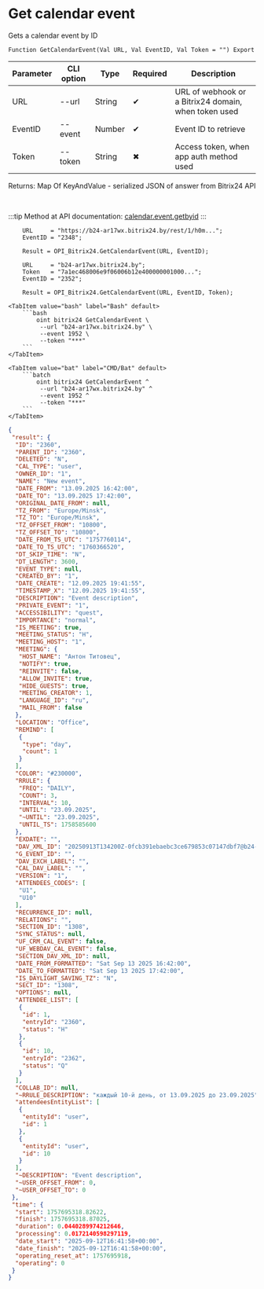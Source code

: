 ﻿---
sidebar_position: 3
description: Get calendar event and other functions to work with Bitrix24 in the Open Integration Package, a free open-source integration library for 1C:Enterprise 8, OneScript and CLI
keywords: [1C, 1С, 1С:Enterprise, 1С:Enterprise 8.3, API, Integration, Services, Exchange, OneScript, CLI, Bitrix24]
---


# Get calendar event
 Gets a calendar event by ID



`Function GetCalendarEvent(Val URL, Val EventID, Val Token = "") Export`

  | Parameter | CLI option | Type | Required | Description |
  |-|-|-|-|-|
  | URL | --url | String | &#x2714; | URL of webhook or a Bitrix24 domain, when token used |
  | EventID | --event | Number | &#x2714; | Event ID to retrieve |
  | Token | --token | String | &#x2716; | Access token, when app auth method used |

  
  Returns:  Map Of KeyAndValue - serialized JSON of answer from Bitrix24 API

<br/>

:::tip
Method at API documentation: [calendar.event.getbyid](https://apidocs.bitrix24.ru/api-reference/calendar/calendar-event/calendar-event-get-by-id.html)
:::
<br/>



```bsl title="1C:Enterprise/OneScript code example"
    URL     = "https://b24-ar17wx.bitrix24.by/rest/1/h0m...";
    EventID = "2348";

    Result = OPI_Bitrix24.GetCalendarEvent(URL, EventID);

    URL     = "b24-ar17wx.bitrix24.by";
    Token   = "7a1ec468006e9f06006b12e400000001000...";
    EventID = "2352";

    Result = OPI_Bitrix24.GetCalendarEvent(URL, EventID, Token);
```
 

 <Tabs>
  
    <TabItem value="bash" label="Bash" default>
        ```bash
            oint bitrix24 GetCalendarEvent \
             --url "b24-ar17wx.bitrix24.by" \
             --event 1952 \
             --token "***"
        ```
    </TabItem>
  
    <TabItem value="bat" label="CMD/Bat" default>
        ```batch
            oint bitrix24 GetCalendarEvent ^
             --url "b24-ar17wx.bitrix24.by" ^
             --event 1952 ^
             --token "***"
        ```
    </TabItem>
</Tabs>


```json title="Result"
{
 "result": {
  "ID": "2360",
  "PARENT_ID": "2360",
  "DELETED": "N",
  "CAL_TYPE": "user",
  "OWNER_ID": "1",
  "NAME": "New event",
  "DATE_FROM": "13.09.2025 16:42:00",
  "DATE_TO": "13.09.2025 17:42:00",
  "ORIGINAL_DATE_FROM": null,
  "TZ_FROM": "Europe/Minsk",
  "TZ_TO": "Europe/Minsk",
  "TZ_OFFSET_FROM": "10800",
  "TZ_OFFSET_TO": "10800",
  "DATE_FROM_TS_UTC": "1757760114",
  "DATE_TO_TS_UTC": "1760366520",
  "DT_SKIP_TIME": "N",
  "DT_LENGTH": 3600,
  "EVENT_TYPE": null,
  "CREATED_BY": "1",
  "DATE_CREATE": "12.09.2025 19:41:55",
  "TIMESTAMP_X": "12.09.2025 19:41:55",
  "DESCRIPTION": "Event description",
  "PRIVATE_EVENT": "1",
  "ACCESSIBILITY": "quest",
  "IMPORTANCE": "normal",
  "IS_MEETING": true,
  "MEETING_STATUS": "H",
  "MEETING_HOST": "1",
  "MEETING": {
   "HOST_NAME": "Антон Титовец",
   "NOTIFY": true,
   "REINVITE": false,
   "ALLOW_INVITE": true,
   "HIDE_GUESTS": true,
   "MEETING_CREATOR": 1,
   "LANGUAGE_ID": "ru",
   "MAIL_FROM": false
  },
  "LOCATION": "Office",
  "REMIND": [
   {
    "type": "day",
    "count": 1
   }
  ],
  "COLOR": "#230000",
  "RRULE": {
   "FREQ": "DAILY",
   "COUNT": 3,
   "INTERVAL": 10,
   "UNTIL": "23.09.2025",
   "~UNTIL": "23.09.2025",
   "UNTIL_TS": 1758585600
  },
  "EXDATE": "",
  "DAV_XML_ID": "20250913T134200Z-0fcb391ebaebc3ce679853c07147dbf7@b24-ar17wx.bitrix24.by",
  "G_EVENT_ID": "",
  "DAV_EXCH_LABEL": "",
  "CAL_DAV_LABEL": "",
  "VERSION": "1",
  "ATTENDEES_CODES": [
   "U1",
   "U10"
  ],
  "RECURRENCE_ID": null,
  "RELATIONS": "",
  "SECTION_ID": "1308",
  "SYNC_STATUS": null,
  "UF_CRM_CAL_EVENT": false,
  "UF_WEBDAV_CAL_EVENT": false,
  "SECTION_DAV_XML_ID": null,
  "DATE_FROM_FORMATTED": "Sat Sep 13 2025 16:42:00",
  "DATE_TO_FORMATTED": "Sat Sep 13 2025 17:42:00",
  "IS_DAYLIGHT_SAVING_TZ": "N",
  "SECT_ID": "1308",
  "OPTIONS": null,
  "ATTENDEE_LIST": [
   {
    "id": 1,
    "entryId": "2360",
    "status": "H"
   },
   {
    "id": 10,
    "entryId": "2362",
    "status": "Q"
   }
  ],
  "COLLAB_ID": null,
  "~RRULE_DESCRIPTION": "каждый 10-й день, от 13.09.2025 до 23.09.2025",
  "attendeesEntityList": [
   {
    "entityId": "user",
    "id": 1
   },
   {
    "entityId": "user",
    "id": 10
   }
  ],
  "~DESCRIPTION": "Event description",
  "~USER_OFFSET_FROM": 0,
  "~USER_OFFSET_TO": 0
 },
 "time": {
  "start": 1757695318.82622,
  "finish": 1757695318.87025,
  "duration": 0.0440289974212646,
  "processing": 0.0172140598297119,
  "date_start": "2025-09-12T16:41:58+00:00",
  "date_finish": "2025-09-12T16:41:58+00:00",
  "operating_reset_at": 1757695918,
  "operating": 0
 }
}
```
